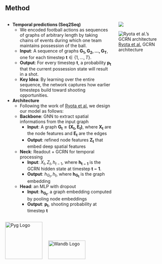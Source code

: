 ## Method

::: columns

::: column

- **Temporal predictions (Seq2Seq)** 
    - We encoded football actions as sequences of graphs of arbitrary length by taking chains of events during which one team maintains possession of the ball.
    - **Input**: A sequence of graphs $\mathbf{G_1, G_2, \dots, G_T}$, one for each timestep $\mathbf{t} \in \{1, \dots, T\}$.
    - **Output**: For every timestep $\mathbf{t}$, a probability $\mathbf{{p}_t}$ that the current possession state will result in a shot.  
    - **Key Idea**: By learning over the entire sequence, the network captures how earlier timesteps build toward shooting opportunities.  

- **Architecture** 
    - Following the work of [Ryota et al.](https://www.mdpi.com/1424-8220/23/9/4506) we design our model as follows:
    - **Backbone**: GNN to extract spatial informations from the input graph 
        - **Input**: A graph $\mathbf{G_t = (X_t, E_t)}$, where $\mathbf{X_t}$ are the node features and $\mathbf{E_t}$ are the edges
        - **Output**: refined node features $\mathbf{Z_t}$ that embed deep spatial features  
    - **Neck**: Readout + GCRN for temporal processing 
        - **Input**: $X_t,Z_t,h_{t-1}$, where $\mathbf{h_{t-1}}$ is the GCRN hidden state at timestep $\mathbf{t-1}$.
        - **Output**: $h_{G_t},h_t$, where $\mathbf{h_{G_t}}$ is the graph embedding 
    - **Head**: an MLP with dropout
        - **Input**: $\mathbf{h_{G_t}}$, a graph embedding computed by pooling node embeddings
        - **Output**: $\mathbf{p_t}$, shooting probability at timestep $\mathbf{t}$


<div style="display: flex; align-items: center; gap: 1em;">

<img src="resources/pyg_logo.svg" alt="Pyg Logo" style="width: 120px" />
<img src="resources/wandb_logo.svg" alt="Wandb Logo" style="height: 60px;width: 120px;margin-bottom:0;margin-left: 15px"/>

</div>

:::

::: column

![](resources/chain_palette.png){.lightbox .no-margin}

![Ryota et al.’s GCRN architecture](resources/archteture.png){.lightbox .no-margin}
<span id="my-caption">
  <a href="https://www.mdpi.com/1424-8220/23/9/4506#sec3dot2-sensors-23-04506" target="_blank">Ryota et al.</a> GCRN architecture
</span>
:::

:::




